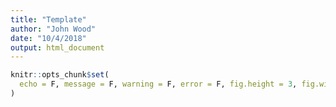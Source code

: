 ```yaml
---
title: "Template"
author: "John Wood"
date: "10/4/2018"
output: html_document
---
```


```r
knitr::opts_chunk$set(
  echo = F, message = F, warning = F, error = F, fig.height = 3, fig.width = 9.5, cache = F
)
```

